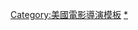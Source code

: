 {{navbox
|name = 約翰·李·漢考克
|title = [[約翰·李·漢考克]]執導電影
|state = {{{state|autocollapse}}}
|listclass = hlist
|list1 = 
* 《{{le|Hard Time Romance|Hard Time Romance}}》（1991年）
* 《[[心靈投手]]》（2002年）
* 《[[圍城13天：阿拉莫戰役]]》（2004年）
* 《[[弱点 (电影)|攻其不備]]》（2009年）
* 《[[大夢想家]]》（2013年）
* 《[[速食遊戲]]》（2016年）
* 《[[辣手騎警]]》（2019年）
* 《[[細物警探]]》（2021年）

}}<noinclude>
{{collapsible option}}
{{DEFAULTSORT:Hancock, John Lee}}
[[Category:美國電影導演模板]]
[[Category:約翰·李·漢考克電影|*]]
</noinclude>